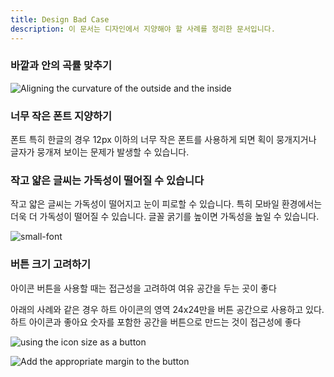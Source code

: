 ```yaml
---
title: Design Bad Case
description: 이 문서는 디자인에서 지양해야 할 사례를 정리한 문서입니다.
---
```


### 바깥과 안의 곡률 맞추기

![Aligning the curvature of the outside and the inside](assets/aligning-the-curvature.png)


### 너무 작은 폰트 지양하기

폰트 특히 한글의 경우 12px 이하의 너무 작은 폰트를 사용하게 되면 획이 뭉개지거나 글자가 뭉개져 보이는 문제가 발생할 수 있습니다.


### 작고 얇은 글씨는 가독성이 떨어질 수 있습니다

작고 얇은 글씨는 가독성이 떨어지고 눈이 피로할 수 있습니다. 특히 모바일 환경에서는 더욱 더 가독성이 떨어질 수 있습니다. 글꼴 굵기를 높이면 가독성을 높일 수 있습니다.

![small-font](assets/small-font.png)


### 버튼 크기 고려하기

아이콘 버튼을 사용할 때는 접근성을 고려하여 여유 공간을 두는 곳이 좋다

아래의 사례와 같은 경우 하트 아이콘의 영역 24x24만을 버튼 공간으로 사용하고 있다. 하트 아이콘과 좋아요 숫자를 포함한 공간을 버튼으로 만드는 것이 접근성에 좋다

![using the icon size as a button](assets/image-20250203040410404.png)

![Add the appropriate margin to the button](assets/image-20250203040519088.png)
